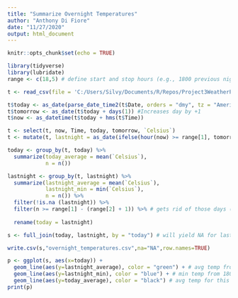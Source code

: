 ```yaml
---
title: "Summarize Overnight Temperatures"
author: "Anthony Di Fiore"
date: "11/27/2020"
output: html_document
---
```


```r
knitr::opts_chunk$set(echo = TRUE)
```

```r
library(tidyverse)
library(lubridate)
range <- c(18,5) # define start and stop hours (e.g., 1800 previous night to 0500 this morning)

t <- read_csv(file = 'C:/Users/Silvy/Documents/R/Repos/Project3WeatherPatterns/WeatherDataPerHour.csv', col_names = TRUE)

t$today <- as_date(parse_date_time2(t$Date, orders = "dmy", tz = "America/Bogota"))
t$tomorrow <- as_date(t$today + days(1)) #Increases day by +1
t$now <- as_datetime(t$today + hms(t$Time))

t <- select(t, now, Time, today, tomorrow, `Celsius`)
t <- mutate(t, lastnight = as_date(ifelse(hour(now) >= range[1], tomorrow, ifelse(hour(now) <= range[2], today, NA))))

today <- group_by(t, today) %>%
  summarize(today_average = mean(`Celsius`),
            n = n())

lastnight <- group_by(t, lastnight) %>%
  summarize(lastnight_average = mean(`Celsius`),
            lastnight_min = min(`Celsius`),
            n = n()) %>%
  filter(!is.na (lastnight)) %>%
  filter(n >= range[1] - (range[2] + 1)) %>% # gets rid of those days (first and last) where the overnight summary is based on only partial data (1800 to 0000 or 0000 to 0500)
  
  rename(today = lastnight)

s <- full_join(today, lastnight, by = "today") # will yield NA for lastnight values for first date

write.csv(s,"overnight_temperatures.csv",na="NA",row.names=TRUE)

p <- ggplot(s, aes(x=today)) +
  geom_line(aes(y=lastnight_average), color = "green") + # avg temp from 1800 previous night to 0600 on this date
  geom_line(aes(y=lastnight_min), color = "blue") + # min temp from 1800 previous night to 0600 on this date
  geom_line(aes(y=today_average), color = "black") # avg temp for this date (24 hours)
print(p)
```
